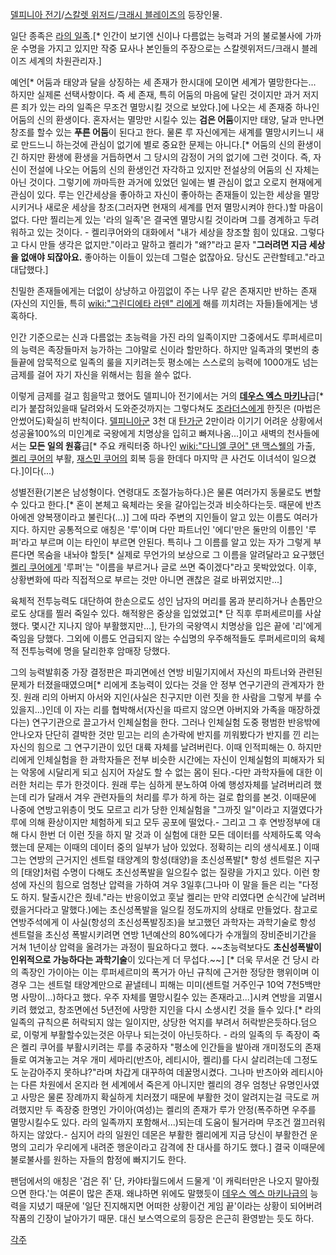 [[델피니아 전기]]/[[스칼렛 위저드]]/[[크래시 블레이즈]]의 등장인물.

일단 종족은 [[라의 일족]].[* 인간이 보기엔 신이나 다름없는 능력과 거의 불로불사에 가까운 수명을 가지고 있지만 작중 묘사나 본인들의 주장으로는 스칼렛위저드/크래시 블레이즈 세계의 차원관리자.]

예언[* 어둠과 태양과 달을 상징하는 세 존재가 한시대에 모이면 세계가 멸망한다는... 하지만 실제론 선택사항이다. 즉 세 존재, 특히 어둠의 마음에 달린 것이지만 과거 저지른 죄가 있는 라의 일족은 무조건 멸망시킬 것으로 보았다.]에 나오는 세 존재중 하나인 어둠의 신의 환생이다. 혼자서는 멸망만 시킬수 있는 '''검은 어둠'''이지만 태양, 달과 만나면 창조를 할수 있는 '''푸른 어둠'''이 된다고 한다. 물론 루 자신에게는 새계를 멸망시키느니 새로 만드느니 하는것에 관심이 없기에 별로 중요한 문제는 아니다.[* 어둠의 신의 환생이긴 하지만 환생에 환생을 거듭하면서 그 당시의 감정이 거의 없기에 그런 것이다. 즉, 자신이 전설에 나오는 어둠의 신의 환생인건 자각하고 있지만 전설상의 어둠의 신 자체는 아닌 것이다. 그렇기에 까마득한 과거에 있었던 일에는 별 관심이 없고 오로지 현재에게 관심이 있다. 루는 인간세상을 좋아하고 자신이 좋아하는 존재들이 있는한 세상을 멸망시키거나 새로운 세상을 창조(그러자면 현재의 세계를 먼저 멸망시켜야 한다.)할 마음이 없다. 다만 찔리는게 있는 '라의 일족'은 결국엔 멸망시킬 것이라며 그를 경계하고 두려워하고 있는 것이다. - 켈리쿠어와의 대화에서 "내가 세상을 창조할 힘이 있대요. 그렇다고 다시 만들 생각은 없지만."이라고 말하고 켈리가 "왜?"라고 묻자 "'''그러려면 지금 세상을 없애야 되잖아요.''' 좋아하는 이들이 있는데 그럴순 없잖아요. 당신도 곤란할테고."라고 대답했다.]

친밀한 존재들에게는 더없이 상냥하고 아낌없이 주는 나무 같은 존재지만 반하는 존재(자신의 지인들, 특히 [[wiki:"그린디에타 라덴" 리]]에게 해를 끼치려는 자들)들에게는 냉혹하다.

인간 기준으로는 신과 다름없는 초능력을 가진 라의 일족이지만 그중에서도 루퍼세르미의 능력은 족장들마저 능가하는 그야말로 신이라 할만하다. 하지만 일족과의 몇번의 충들끝에 암묵적으로 일족의 룰을 지키려는듯 평소에는 스스로의 능력에 1000개도 넘는 금제를 걸어 자기 자신을 위해서는 힘을 쓸수 없다.

이렇게 금제를 걸고 힘을막고 했어도 델피니아 전기에서는 거의 '''[[데우스 엑스 마키나]]'''급[* 리가 붙잡혀있을때 달려와서 도와준것까지는 그렇다쳐도 [[조라더스]]에게 한짓은 (마법은 안썼어도)확실히 반칙이다. [[델피니아]]군 3천 대 [[탄가]]군 2만이라 이기기 어려운 상황에서 성공율100%의 미인계로 국왕에게 치명상을 입히고 빠져나옴...]이고 새벽의 천사들에서는 '''모든 일의 원흉'''급[* 주요 캐릭터중 하나인 [[wiki:"다니엘 쿠어" 댄 맥스웰]]의 가출, [[켈리 쿠어]]의 부활, [[재스민 쿠어]]의 회복 등을 한데다 마지막 큰 사건도 이녀석이 일으켰다.]이다(...)

성별전환(기본은 남성형이다. 연령대도 조절가능하다.)은 물론 여러가지 동물로도 변할수 있다고 한다.[* 혼이 본체고 육체라는 옷을 갈아입는것과 비슷하다는듯. 때문에 반츠아에겐 양복쟁이라고 불린다(...)] 그에 따라 주변의 지인들이 알고 있는 이름도 여러가지다. 하지만 공통적으로 애칭은 '루'이며 다만 파트너인 '에디'만은 둘만의 이름인 '루퍼'라고 부르며 이는 타인이 부르면 안된다. 특히나 그 이름를 알고 있는 자가 그렇게 부른다면 목숨을 내놔야 할듯[* 실제로 무언가의 보상으로 그 이름을 알려달라고 요구했던 [[켈리 쿠어]]에게 '루퍼'는 "이름을 부르거나 글로 쓰면 죽이겠다"라고 못박았었다. 이후, 상황변화에 따라 직접적으로 부르는 것만 아니면 괜찮은 걸로 바뀌었지만...]

육체적 전투능력도 대단하여 한손으로도 성인 남자의 머리를 몸과 분리하거나 손톱만으로도 상대를 찔러 죽일수 있다. 해적왕은 중상을 입었었고[* 단 직후 루퍼세르미를 사살했다. 몇시간 지나지 않아 부활했지만...], 탄가의 국왕역시 치명상을 입은 끝에 '리'에게 죽임을 당했다. 그외에 이름도 언급되지 않는 수십명의 우주해적들도 루퍼세르미의 육체적 전투능력에 명을 달리한후 암매장 당했다.

그의 능력발휘중 가장 결정판은 파괴면에선 연방 비밀기지에서 자신의 파트너와 관련된 문제가 터졌을때였으며[* 리에게 초능력이 있다는 것을 안 정부 연구기관의 관계자가 한 짓. 원래 리의 아버지 아서와 지인(사실은 친구지만 이런 짓을 한 사람을 그렇게 부를 수 있을지...)인데 이 자는 리를 협박해서(자신을 따르지 않으면 아버지와 가족을 매장하겠다는) 연구기관으로 끌고가서 인체실험을 한다. 그러나 인체실험 도중 평범한 반응밖에 안나오자 단단히 결박한 것만 믿고는 리의 손가락에 반지를 끼워봤다가 반지를 낀 리는 자신의 힘으로 그 연구기관이 있던 대륙 자체를 날려버린다. 이때 인적피해는 0. 하지만 리에게 인체실험을 한 과학자들은 전부 비슷한 시간에는 자신이 인체실험의 피해자가 되는 악몽에 시달리게 되고 심지어 자살도 할 수 없는 몸이 된다.-다만 과학자들에 대한 이러한 처리는 루가 한것이다. 원래 루는 심하게 분노하여 아예 행성자체를 날려버리려 했는데 리가 달래서 겨우 관련자들의 처리를 루가 하게 하는 걸로 합의를 본것. 이때문에 나중에 연방고위층이 멋도 모르고 리가 당한 인체실험을 "그까짓 일"이라고 지껄였다가 루에 의해 환상이지만 체험하게 되고 모두 공포에 떨었다.- 그리고 그 후 연방정부에 대해 다시 한번 더 이런 짓을 하지 말 것과 이 실험에 대한 모든 데이터를 삭제하도록 약속했는데 문제는 이때의 데이터 중의 일부가 남아 있었다. 정확히는 리의 생식세포.] 이때 그는 연방의 근거지인 센트럴 태양계의 항성(태양)을 초신성폭발[* 항성 센트럴은 지구의 [태양]처럼 수명이 다해도 초신성폭발을 일으킬수 없는 질량을 가지고 있다. 이런 항성에 자신의 힘으로 엄청난 압력을 가하여 겨우 3일후(그나마 이 말을 들은 리는 "다정도 하지. 탈출시간은 줬네."라는 반응이었고 훗날 켈리는 만약 리였다면 순식간에 날려버렸을거다라고 말했다.)에는 초신성폭발을 일으킬 정도까지의 상태로 만들었다. 참고로 연방주석에게 이 사실(항성의 초신성폭발징조)을 보고했던 과학자는 과학기술로 항성 센트럴을 초신성 폭발시키려면 연방 1년예산의 80%에다가 수개월의 장비준비기간을 거쳐 1년이상 압력을 올려가는 과정이 필요하다고 했다. ~~초능력보다도 '''초신성폭발이 인위적으로 가능하다는 과학기술'''이 있다는게 더 무섭다.~~] [* 더욱 무서운 건 당시 라의 족장인 가이아는 이는 루퍼세르미의 폭거가 아닌 규칙에 근거한 정당한 행위이며 이경우 그는 센트럴 태양계만으로 끝낼테니 피해는 미미(센트럴 거주인구 10억 7천5백만명 사망이...)하다고 했다. 우주 자체를 멸망시킬수 있는 존재라고...]시켜 연방을 괴멸시키려 했었고, 창조면에선 5년전에 사망한 지인을 다시 소생시킨 것을 들수 있다.[* 라의 일족의 규칙으론 허락되지 않는 일이지만, 상당한 억지를 부려서 허락받은듯하다.덤으로, 이렇게 부활할수있는것은 아무나 되는것이 아닌듯하다. - 라의 일족의 두 족장이 죽은 켈리 쿠어를 부활시키려는 루를 추궁하자 "평소에 인간들을 발아래 개미정도의 존재들로 여겨놓고는 겨우 개미 세마리(반츠아, 레티시아, 켈리)를 다시 살리려는데 그정도도 눈감아주지 못하냐?"라며 차갑게 대꾸하여 데꿀멍시켰다. 그나마 반츠아와 레티시아는 다른 차원에서 온지라 현 세계에서 죽은게 아니지만 켈리의 경우 엄청난 유명인사였고 사망은 물론 장례까지 확실하게 치러졌기 때문에 부활한 것이 알려지는걸 극도로 꺼려했지만 두 족장중 한명인 가이아(여성)는 켈리의 존재가 루가 안정(폭주하면 우주를 멸망시킬수도 있다. 라의 일족까지 포함해서...)되는데 도움이 될거라며 무조건 껄끄러워하지는 않았다.- 심지어 라의 일원인 데몬은 부활한 켈리에게 지금 당신이 부활한건 운명의 고리가 우리에게 내려준 행운이라고 감격에 찬 대사를 하기도 했다.] 결국 이때문에 불로불사를 원하는 자들의 함정에 빠지기도 한다.

팬덤에서의 애칭은 '검은 쥐' 단, 카야타월드에서 드물게 '이 캐릭터만은 나오지 말아줬으면 한다.'는 여론이 많은 존재. 왜냐하면 위에도 말했듯이 [[데우스 엑스 마키나]]급의 능력을 지녔기 때문에 '일단 진지해지면 어떠한 상황이건 게임 끝'이라는 상황이 되어버려 작품의 긴장이 날아가기 때문. 대신 보스역으로의 등장은 은근히 환영받는 듯도 하다.

[[각주]]
